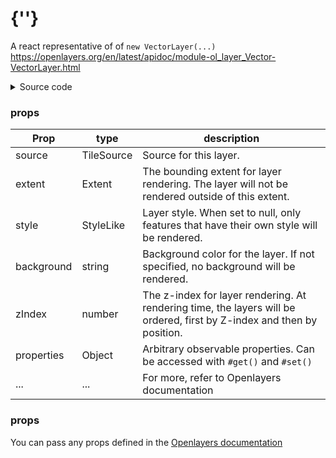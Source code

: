  
<Meta of={VectorLayerStories} />
 
# {'<VectorLayer />'}
 
A react representative of of `new VectorLayer(...)`  
https://openlayers.org/en/latest/apidoc/module-ol_layer_Vector-VectorLayer.html

<Story of={VectorLayerStories.Primary} />

<details>
  <summary>Source code</summary>
```typescript
import VectorSource from 'ol/source/Vector';
import GeoJSON from 'ol/format/GeoJSON';
import { Map, View, VectorLayer } from '../../../lib';
import { useRef } from 'react';

export default function(props) {
  const mapRef = useRef();
  const source = new VectorSource({
    url: 'https://openlayers.org/data/vector/ecoregions.json',
    format: new GeoJSON(),
  });

  return (
    <Map ref={mapRef}>
      <VectorLayer 
        source={source}
        background="#1a2b39"
        style={{'fill-color': ['string', ['get', 'COLOR'], '#eee']}}
        properties={{key: 'myLayer'}}
      />
      <View center={[0,0]} zoom={4}/>
    </Map>
  );
}
```
</details>

<br/><br/>
### Cluster Layer
<Story of={VectorLayerStories.ClusterLayer} />

<details>
  <summary>Source code</summary>
```typescript

import VectorSource from 'ol/source/Vector';
import { useRef } from 'react';
import Feature from 'ol/Feature';
import Point from 'ol/geom/Point';
import LineString from 'ol/geom/LineString';
import Polygon from 'ol/geom/Polygon';
import { OSM } from 'ol/source';
import KML from 'ol/format/KML';
import CircleStyle from 'ol/style/Circle';
import Cluster from 'ol/source/Cluster';
import Fill from 'ol/style/Fill';
import Style from 'ol/style/Style';
import Text from 'ol/style/Text';
import { Map, View, VectorLayer, TileLayer } from '../../../lib';
import { getMarkerImage } from '../../../lib/Marker';

export default function(props) {

  function getClusterRadius(size) {
    const [minR, maxR, minIn, maxIn] = [10, 40, 1, 300]
    const inputRange = size / (maxIn - minIn);
    const output = minR + (maxR - minR) * inputRange;
    return Math.min(Math.max(output, minR), maxR);
  }

  const source = new Cluster({
    distance: 30,
    source: new VectorSource({
      url: 'https://openlayers.org/en/latest/examples/data/kml/2012_Earthquakes_Mag5.kml',
      format: new KML(),
    }),
  });

  const style = (feature) => {
    const size = feature.get('features').length;
  
    return new Style({
      image: new CircleStyle({
        radius: getClusterRadius(size),
        fill: new Fill({ color: size > 1 ? [255,0,0,0.5] : 'blue' }),
      }),
      text: new Text({text: size, fill: new Fill({color: '#FFF'})})
    });
  };

  return (
    <Map>
      <TileLayer source={new OSM()} />
      <VectorLayer source={source} style={style} />
      <View center={[0,0]} zoom={2}/>
    </Map>
  );
}
```
</details>

### props

| Prop   | type        | description |
| ------ | ----------- | ------------|
| source | TileSource  | Source for this layer. | 
| extent | Extent      | The bounding extent for layer rendering. The layer will not be rendered outside of this extent. |
| style  | StyleLike   | Layer style. When set to null, only features that have their own style will be rendered. |
| background  | string | Background color for the layer. If not specified, no background will be rendered. |
| zIndex | number      | The z-index for layer rendering. At rendering time, the layers will be ordered, first by Z-index and then by position. |
| properties | Object  | Arbitrary observable properties. Can be accessed with `#get()` and `#set()` |
| ...    | ...         | For more, refer to Openlayers documentation |

### props

You can pass any props defined in the 
[Openlayers documentation](https://openlayers.org/en/latest/apidoc/module-ol_layer_Vector-VectorLayer.html)